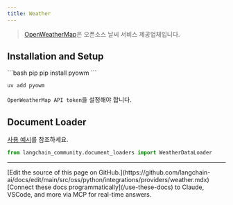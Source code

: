 ```yaml
---
title: Weather
---
```


>[OpenWeatherMap](https://openweathermap.org/)은 오픈소스 날씨 서비스 제공업체입니다.



## Installation and Setup

<CodeGroup>
```bash pip
pip install pyowm
```

```bash uv
uv add pyowm
```
</CodeGroup>

`OpenWeatherMap API token`을 설정해야 합니다.

## Document Loader

[사용 예시](/oss/python/integrations/document_loaders/weather)를 참조하세요.

```python
from langchain_community.document_loaders import WeatherDataLoader
```

---

<Callout icon="pen-to-square" iconType="regular">
    [Edit the source of this page on GitHub.](https://github.com/langchain-ai/docs/edit/main/src/oss/python/integrations/providers/weather.mdx)
</Callout>
<Tip icon="terminal" iconType="regular">
    [Connect these docs programmatically](/use-these-docs) to Claude, VSCode, and more via MCP for    real-time answers.
</Tip>
